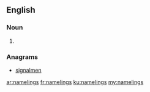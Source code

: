 ==English==

===Noun===
{{head|en|plural}}

# {{plural of|nameling|lang=en}}

===Anagrams===
* [[signalmen#English|signalmen]]

[[ar:namelings]]
[[fr:namelings]]
[[ku:namelings]]
[[my:namelings]]
